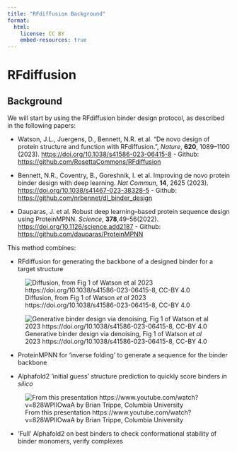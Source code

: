 ```yaml
---
title: "RFdiffusion Background"
format:
  html:
    license: CC BY
    embed-resources: true
---
```


# RFdiffusion

## Background

We will start by using the RFdiffusion binder design protocol, as described in the following papers:

- Watson, J.L., Juergens, D., Bennett, N.R. et al. "De novo design of protein structure and function with RFdiffusion.", _Nature_, **620**, 1089–1100 (2023). [https://doi.org/10.1038/s41586-023-06415-8](https://doi.org/10.1038/s41586-023-06415-8) - Github: [https://github.com/RosettaCommons/RFdiffusion](https://github.com/RosettaCommons/RFdiffusion)

- Bennett, N.R., Coventry, B., Goreshnik, I. et al. Improving de novo protein binder design with deep learning. _Nat Commun_, **14**, 2625 (2023). [https://doi.org/10.1038/s41467-023-38328-5](https://doi.org/10.1038/s41467-023-38328-5) - Github: [https://github.com/nrbennet/dl_binder_design](https://github.com/nrbennet/dl_binder_design)

- Dauparas, J. et al. Robust deep learning–based protein sequence design using ProteinMPNN. _Science_, **378**,49-56(2022). [https://doi.org/10.1126/science.add2187](https://doi.org/10.1126/science.add2187) - Github: [https://github.com/dauparas/ProteinMPNN](https://github.com/dauparas/ProteinMPNN)

This method combines:

- RFdiffusion for generating the backbone of a designed binder for a target structure

<!--
![Diffusion for binder design, from Figure 2, Yim _et al_ 2024 https://doi.org/10.1002/wcms.1711, CC-BY-NC 4.0](assets/images/diffusion_wcms1711-toc-0001-m.jpg)
-->

![Diffusion, from Fig 1 of Watson _et al_ 2023 https://doi.org/10.1038/s41586-023-06415-8, CC-BY 4.0](assets/images/watson_diffusion.jpg)

![Generative binder design via denoising, Fig 1 of Watson _et al_ 2023 https://doi.org/10.1038/s41586-023-06415-8, CC-BY 4.0](assets/images/watson_binder_diffusion.jpg)

- ProteinMPNN for 'inverse folding' to generate a sequence for the binder backbone

- Alphafold2 'initial guess' structure prediction to quickly score binders _in silico_ 

![From this presentation https://www.youtube.com/watch?v=828WPIIOwaA by Brian Trippe, Columbia University](assets/images/trippe_rfd_pmpnn_design_protocol.jpg)

- 'Full' Alphafold2 on best binders to check conformational stability of binder monomers, verify complexes
